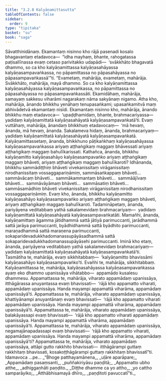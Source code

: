 ```yaml
---
title: "3.2.8 Kalyāṇamittasutta"
tableOfContents: false
sidebar:
  order: 9
type: "tipitaka"
basket: "su"
book: "saga"
---
```



<DynamicBreadcrumb />

<Division number="129" book="saga" bookNo="12" page="87">

<Paragraph number="683" book="saga">
Sāvatthinidānaṃ. Ekamantaṃ nisinno kho rājā pasenadi kosalo bhagavantaṃ etadavoca—  “idha mayhaṃ, bhante, rahogatassa paṭisallīnassa evaṃ cetaso parivitakko udapādi—  ‘svākkhāto bhagavatā dhammo, so ca kho kalyāṇamittassa kalyāṇasahāyassa kalyāṇasampavaṅkassa, no pāpamittassa no pāpasahāyassa no pāpasampavaṅkassā’”ti.
</Paragraph>

<Paragraph number="684" book="saga">
“Evametaṃ, mahārāja, evametaṃ, mahārāja. Svākkhāto, mahārāja, mayā dhammo. So ca kho kalyāṇamittassa kalyāṇasahāyassa kalyāṇasampavaṅkassa, no pāpamittassa no pāpasahāyassa no pāpasampavaṅkassāti.
</Paragraph>

<Paragraph number="685" book="saga">
Ekamidāhaṃ, mahārāja, samayaṃ sakkesu viharāmi nagarakaṃ nāma sakyānaṃ nigamo. Atha kho, mahārāja, ānando bhikkhu yenāhaṃ tenupasaṅkami; upasaṅkamitvā maṃ abhivādetvā ekamantaṃ nisīdi. Ekamantaṃ nisinno kho, mahārāja, ānando bhikkhu maṃ etadavoca—  ‘upaḍḍhamidaṃ, bhante, brahmacariyassa—  yadidaṃ kalyāṇamittatā kalyāṇasahāyatā kalyāṇasampavaṅkatā’ti.
</Paragraph>

<Paragraph number="686" book="saga">
Evaṃ vuttāhaṃ, mahārāja, ānandaṃ bhikkhuṃ etadavocaṃ—  ‘mā hevaṃ, ānanda, mā hevaṃ, ānanda. Sakalameva hidaṃ, ānanda, brahmacariyaṃ—  yadidaṃ kalyāṇamittatā kalyāṇasahāyatā kalyāṇasampavaṅkatā. Kalyāṇamittassetaṃ, ānanda, bhikkhuno pāṭikaṅkhaṃ kalyāṇasahāyassa kalyāṇasampavaṅkassa ariyaṃ aṭṭhaṅgikaṃ maggaṃ bhāvessati ariyaṃ aṭṭhaṅgikaṃ maggaṃ bahulīkarissati.
</Paragraph>

<Paragraph number="687" book="saga">
Kathañca, ānanda, bhikkhu kalyāṇamitto kalyāṇasahāyo kalyāṇasampavaṅko ariyaṃ aṭṭhaṅgikaṃ maggaṃ bhāveti, ariyaṃ aṭṭhaṅgikaṃ maggaṃ bahulīkaroti? Idhānanda, bhikkhu sammādiṭṭhiṃ bhāveti vivekanissitaṃ virāganissitaṃ nirodhanissitaṃ vossaggapariṇāmiṃ, sammāsaṅkappaṃ bhāveti…  sammāvācaṃ bhāveti…  sammākammantaṃ bhāveti…  sammāājīvaṃ bhāveti…  sammāvāyāmaṃ bhāveti…  sammāsatiṃ bhāveti…  sammāsamādhiṃ bhāveti vivekanissitaṃ virāganissitaṃ nirodhanissitaṃ vossaggapariṇāmiṃ. Evaṃ kho, ānanda, bhikkhu kalyāṇamitto kalyāṇasahāyo kalyāṇasampavaṅko ariyaṃ aṭṭhaṅgikaṃ maggaṃ bhāveti, ariyaṃ aṭṭhaṅgikaṃ maggaṃ bahulīkaroti. Tadamināpetaṃ, ānanda, pariyāyena veditabbaṃ yathā sakalamevidaṃ brahmacariyaṃ—  yadidaṃ kalyāṇamittatā kalyāṇasahāyatā kalyāṇasampavaṅkatāti.
</Paragraph>

<Paragraph number="688" book="saga">
Mamañhi, ānanda, kalyāṇamittaṃ āgamma jātidhammā sattā jātiyā parimuccanti, jarādhammā sattā jarāya parimuccanti, byādhidhammā sattā byādhito parimuccanti, maraṇadhammā sattā maraṇena parimuccanti, sokaparidevadukkhadomanassupāyāsadhammā sattā sokaparidevadukkhadomanassupāyāsehi parimuccanti. Iminā kho etaṃ, ānanda, pariyāyena veditabbaṃ yathā sakalamevidaṃ brahmacariyaṃ—  yadidaṃ kalyāṇamittatā kalyāṇasahāyatā kalyāṇasampavaṅkatā’ti.
</Paragraph>

<Paragraph number="689" book="saga">
Tasmātiha te, mahārāja, evaṃ sikkhitabbaṃ—  ‘kalyāṇamitto bhavissāmi kalyāṇasahāyo kalyāṇasampavaṅko’ti. Evañhi te, mahārāja, sikkhitabbaṃ.
</Paragraph>

<Paragraph number="690" book="saga">
Kalyāṇamittassa te, mahārāja, kalyāṇasahāyassa kalyāṇasampavaṅkassa ayaṃ eko dhammo upanissāya vihātabbo—  appamādo kusalesu dhammesu.
</Paragraph>

<Paragraph number="691" book="saga">
Appamattassa te, mahārāja, viharato appamādaṃ upanissāya, itthāgārassa anuyantassa evaṃ bhavissati—  ‘rājā kho appamatto viharati, appamādaṃ upanissāya. Handa mayampi appamattā viharāma, appamādaṃ upanissāyā’ti.
</Paragraph>

<Paragraph number="692" book="saga">
Appamattassa te, mahārāja, viharato appamādaṃ upanissāya, khattiyānampi anuyantānaṃ evaṃ bhavissati—  ‘rājā kho appamatto viharati appamādaṃ upanissāya. Handa mayampi appamattā viharāma, appamādaṃ upanissāyā’ti.
</Paragraph>

<Paragraph number="693" book="saga">
Appamattassa te, mahārāja, viharato appamādaṃ upanissāya, balakāyassapi evaṃ bhavissati—  ‘rājā kho appamatto viharati appamādaṃ upanissāya. Handa mayampi appamattā viharāma, appamādaṃ upanissāyā’ti.
</Paragraph>

<Paragraph number="694" book="saga">
Appamattassa te, mahārāja, viharato appamādaṃ upanissāya, negamajānapadassapi evaṃ bhavissati—  ‘rājā kho appamatto viharati, appamādaṃ upanissāya. Handa mayampi appamattā viharāma, appamādaṃ upanissāyā’ti?
</Paragraph>

<Paragraph number="695" book="saga">
Appamattassa te, mahārāja, viharato appamādaṃ upanissāya, attāpi gutto rakkhito bhavissati—  itthāgārampi guttaṃ rakkhitaṃ bhavissati, kosakoṭṭhāgārampi guttaṃ rakkhitaṃ bhavissatī”ti. Idamavoca …pe…
</Paragraph>

<Paragraph number="696" type="verses" book="saga">
_“Bhoge patthayamānena,_  
_uḷāre aparāpare;_  
_Appamādaṃ pasaṃsanti,_  
_puññakiriyāsu paṇḍitā;_  
_Appamatto ubho atthe,_  
_adhiggaṇhāti paṇḍito._  

</Paragraph>

<Paragraph number="697" type="verses" book="saga">
_Diṭṭhe dhamme ca yo attho,_  
_yo cattho samparāyiko;_  
_Atthābhisamayā dhīro,_  
_paṇḍitoti pavuccatī”ti._
</Paragraph>
</Division>
